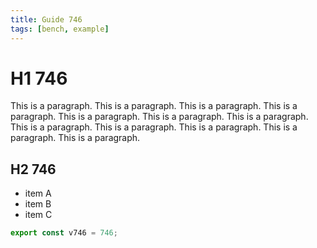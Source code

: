 ```yaml
---
title: Guide 746
tags: [bench, example]
---
```


# H1 746

This is a paragraph. This is a paragraph. This is a paragraph. This is a paragraph. This is a paragraph. This is a paragraph. This is a paragraph. This is a paragraph. This is a paragraph. This is a paragraph. This is a paragraph. This is a paragraph. 

## H2 746

- item A
- item B
- item C

```ts
export const v746 = 746;
```